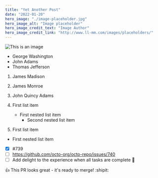 ```yaml
---
title: "Yet Another Post"
date: "2022-01-20"
hero_image: "./image-placeholder.jpg"
hero_image_alt: "Image placeholder"
hero_image_credit_text: "Image Author"
hero_image_credit_link: "http://www.ll-mm.com/images/placeholders/"
---
```


![This is an image](https://myoctocat.com/assets/images/base-octocat.svg)

- George Washington
- John Adams
- Thomas Jefferson

1. James Madison
2. James Monroe
3. John Quincy Adams

1. First list item
   - First nested list item
     - Second nested list item

100. First list item
   - First nested list item

- [x] #739
- [ ] https://github.com/octo-org/octo-repo/issues/740
- [ ] Add delight to the experience when all tasks are complete :tada:

:+1: This PR looks great - it's ready to merge! :shipit: